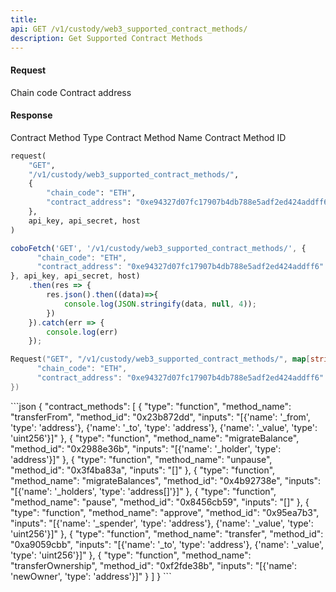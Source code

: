 ```yaml
---
title: 
api: GET /v1/custody/web3_supported_contract_methods/ 
description: Get Supported Contract Methods 
---
```

#### Request 

<ParamField body="chain_code" type="String" required>Chain code</ParamField> 
<ParamField body="contract_address" type="String" required>Contract address</ParamField> 

#### Response 

<ResponseField name="type" type="String" >Contract Method Type</ResponseField> 
<ResponseField name="method_name" type="String" >Contract Method Name</ResponseField> 
<ResponseField name="method_id" type="String" >Contract Method ID</ResponseField> 
<RequestExample>
```python Python
request(
    "GET",
    "/v1/custody/web3_supported_contract_methods/",
    {
        "chain_code": "ETH",
        "contract_address": "0xe94327d07fc17907b4db788e5adf2ed424addff6"
    },
    api_key, api_secret, host
)
```
```javascript JavaScript
coboFetch('GET', '/v1/custody/web3_supported_contract_methods/', {
      "chain_code": "ETH",
      "contract_address": "0xe94327d07fc17907b4db788e5adf2ed424addff6"
}, api_key, api_secret, host)
    .then(res => {
        res.json().then((data)=>{
            console.log(JSON.stringify(data, null, 4));
        })
    }).catch(err => {
        console.log(err)
    });
```
```go Go
Request("GET", "/v1/custody/web3_supported_contract_methods/", map[string]string{
      "chain_code": "ETH",
      "contract_address": "0xe94327d07fc17907b4db788e5adf2ed424addff6"
})
```
</RequestExample>

<ResponseExample>
```json
{
  "contract_methods": [
    {
      "type": "function",
      "method_name": "transferFrom",
      "method_id": "0x23b872dd",
      "inputs": "[{'name': '_from', 'type': 'address'}, {'name': '_to', 'type': 'address'}, {'name': '_value', 'type': 'uint256'}]"
    },
    {
      "type": "function",
      "method_name": "migrateBalance",
      "method_id": "0x2988e36b",
      "inputs": "[{'name': '_holder', 'type': 'address'}]"
    },
    {
      "type": "function",
      "method_name": "unpause",
      "method_id": "0x3f4ba83a",
      "inputs": "[]"
    },
    {
      "type": "function",
      "method_name": "migrateBalances",
      "method_id": "0x4b92738e",
      "inputs": "[{'name': '_holders', 'type': 'address[]'}]"
    },
    {
      "type": "function",
      "method_name": "pause",
      "method_id": "0x8456cb59",
      "inputs": "[]"
    },
    {
      "type": "function",
      "method_name": "approve",
      "method_id": "0x95ea7b3",
      "inputs": "[{'name': '_spender', 'type': 'address'}, {'name': '_value', 'type': 'uint256'}]"
    },
    {
      "type": "function",
      "method_name": "transfer",
      "method_id": "0xa9059cbb",
      "inputs": "[{'name': '_to', 'type': 'address'}, {'name': '_value', 'type': 'uint256'}]"
    },
    {
      "type": "function",
      "method_name": "transferOwnership",
      "method_id": "0xf2fde38b",
      "inputs": "[{'name': 'newOwner', 'type': 'address'}]"
    }
  ]
}
```
</ResponseExample>
